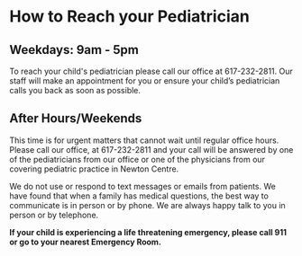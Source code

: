 
# How to Reach your Pediatrician

## Weekdays: 9am - 5pm
To reach your child's pediatrician please call our office at 617-232-2811.
Our staff will make an appointment for you or ensure your child’s
pediatrician calls you back as soon as possible.

## After Hours/Weekends
This time is for urgent matters that cannot wait until regular office hours.
Please call our office, at 617-232-2811 and your call will be answered by one
of the pediatricians from our office or one of the physicians from our
covering pediatric practice in Newton Centre.

We do not use or respond to text messages or emails from patients. We have
found that when a family has medical questions, the best way to communicate
is in person or by phone. We are always happy talk to you in person or by
telephone.

**If your child is experiencing a life threatening emergency, please call 911
or go to your nearest Emergency Room.**
